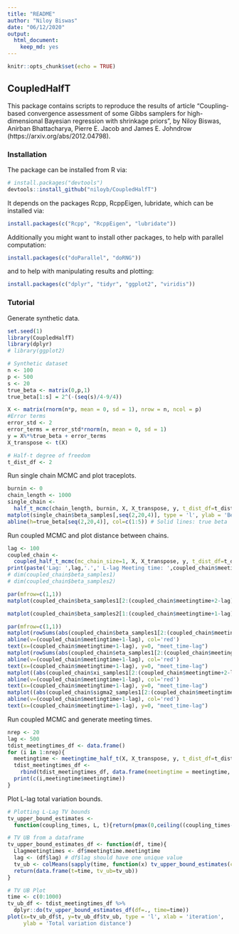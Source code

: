 ```yaml
---
title: "README"
author: "Niloy Biswas"
date: "06/12/2020"
output: 
  html_document: 
    keep_md: yes
---
```


```r
knitr::opts_chunk$set(echo = TRUE)
```

## CoupledHalfT

This package contains scripts to reproduce the results of article "Coupling-based convergence assessment of some Gibbs samplers for high-dimensional Bayesian regression with shrinkage priors", by Niloy Biswas, Anirban Bhattacharya, Pierre E. Jacob and James E. Johndrow (https://arxiv.org/abs/2012.04798).

### Installation

The package can be installed from R via:

```r
# install.packages("devtools")
devtools::install_github("niloyb/CoupledHalfT")
```

It depends on the packages Rcpp, RcppEigen, lubridate, which can be
installed via:

```r
install.packages(c("Rcpp", "RcppEigen", "lubridate"))
```

Additionally you might want to install other packages, to help with
parallel computation:

```r
install.packages(c("doParallel", "doRNG"))
```

and to help with manipulating results and plotting:

```r
install.packages(c("dplyr", "tidyr", "ggplot2", "viridis"))
```

### Tutorial

Generate synthetic data.

```r
set.seed(1)
library(CoupledHalfT)
library(dplyr)
# library(ggplot2)

# Synthetic dataset
n <- 100
p <- 500
s <- 20
true_beta <- matrix(0,p,1)
true_beta[1:s] = 2^(-(seq(s)/4-9/4))

X <- matrix(rnorm(n*p, mean = 0, sd = 1), nrow = n, ncol = p)
#Error terms
error_std <- 2
error_terms = error_std*rnorm(n, mean = 0, sd = 1)
y = X%*%true_beta + error_terms
X_transpose <- t(X)

# Half-t degree of freedom
t_dist_df <- 2
```

Run single chain MCMC and plot traceplots. 

```r
burnin <- 0
chain_length <- 1000
single_chain <- 
  half_t_mcmc(chain_length, burnin, X, X_transpose, y, t_dist_df=t_dist_df)
matplot(single_chain$beta_samples[,seq(2,20,4)], type = 'l', ylab = 'Beta')
abline(h=true_beta[seq(2,20,4)], col=c(1:5)) # Solid lines: true beta
```

Run coupled MCMC and plot distance between chains. 

```r
lag <- 100
coupled_chain <- 
  coupled_half_t_mcmc(mc_chain_size=1, X, X_transpose, y, t_dist_df=t_dist_df, lag=lag)
print(paste('Lag: ',lag,'.',' L-lag Meeting time: ',coupled_chain$meetingtime,'.',sep = ''))
# dim(coupled_chain$beta_samples1)
# dim(coupled_chain$beta_samples2)

par(mfrow=c(1,1))
matplot(coupled_chain$beta_samples1[2:(coupled_chain$meetingtime+2-lag),seq(2,20,4)], type = 'l',ylab = 'chain1 beta components', xlab = 'iteration')

matplot(coupled_chain$beta_samples2[1:(coupled_chain$meetingtime+1-lag),seq(2,20,4)], type = 'l',ylab = 'chain2 beta components', xlab = 'iteration')

par(mfrow=c(1,1))
matplot(rowSums(abs(coupled_chain$beta_samples1[2:(coupled_chain$meetingtime+2-lag),]-coupled_chain$beta_samples2[c(1:(coupled_chain$meetingtime+1-lag)),])), type='l', ylab = '|chain1_beta-chain2_beta|_1', xlab = 'iteration', xlim = c(1,(coupled_chain$meetingtime+5-lag)))
abline(v=(coupled_chain$meetingtime+1-lag), col='red')
text(x=(coupled_chain$meetingtime+1-lag), y=0, "meet_time-lag")
matplot(rowSums(abs(coupled_chain$eta_samples1[2:(coupled_chain$meetingtime+2-lag),]-coupled_chain$eta_samples2[c(1:(coupled_chain$meetingtime+1-lag)),])), type='l', ylab = '|chain1_eta-chain2_eta|_1', xlab = 'iteration', xlim = c(1,(coupled_chain$meetingtime+5-lag)))
abline(v=(coupled_chain$meetingtime+1-lag), col='red')
text(x=(coupled_chain$meetingtime+1-lag), y=0, "meet_time-lag")
matplot((abs(coupled_chain$xi_samples1[2:(coupled_chain$meetingtime+2-lag)]-coupled_chain$xi_samples2[c(1:(coupled_chain$meetingtime+1-lag))])), type='l', ylab = '|chain1_xi-chain2_xi|_1', xlab = 'iteration', xlim = c(1,(coupled_chain$meetingtime+5-lag)))
abline(v=(coupled_chain$meetingtime+1-lag), col='red')
text(x=(coupled_chain$meetingtime+1-lag), y=0, "meet_time-lag")
matplot((abs(coupled_chain$sigma2_samples1[2:(coupled_chain$meetingtime+2-lag)]-coupled_chain$sigma2_samples2[c(1:(coupled_chain$meetingtime+1-lag))])), type='l', ylab = '|chain1_sigma-chain2_sigma|_1', xlab = 'iteration', xlim = c(1,(coupled_chain$meetingtime+5-lag)))
abline(v=(coupled_chain$meetingtime+1-lag), col='red')
text(x=(coupled_chain$meetingtime+1-lag), y=0, "meet_time-lag")
```

Run coupled MCMC and generate meeting times. 

```r
nrep <- 20
lag <- 500
tdist_meetingtimes_df <- data.frame()
for (i in 1:nrep){
  meetingtime <- meetingtime_half_t(X, X_transpose, y, t_dist_df=t_dist_df, lag=lag)
  tdist_meetingtimes_df <-
    rbind(tdist_meetingtimes_df, data.frame(meetingtime = meetingtime, lag=lag))
  print(c(i,meetingtime$meetingtime))
}
```

Plot L-lag total variation bounds.

```r
# Plotting L-Lag TV bounds
tv_upper_bound_estimates <- 
  function(coupling_times, L, t){return(pmax(0,ceiling((coupling_times-L-t)/L)))}

# TV UB from a dataframe
tv_upper_bound_estimates_df <- function(df, time){
  Llagmeetingtimes <- df$meetingtime.meetingtime
  lag <- (df$lag) # df$lag should have one unique value
  tv_ub <- colMeans(sapply(time, function(x) tv_upper_bound_estimates(coupling_times = Llagmeetingtimes, L=lag, x)))
  return(data.frame(t=time, tv_ub=tv_ub))
}

# TV UB Plot
time <- c(0:1000)
tv_ub_df <- tdist_meetingtimes_df %>% 
  dplyr::do(tv_upper_bound_estimates_df(df=., time=time))
plot(x=tv_ub_df$t, y=tv_ub_df$tv_ub, type = 'l', xlab = 'iteration', 
     ylab = 'Total variation distance')
```

